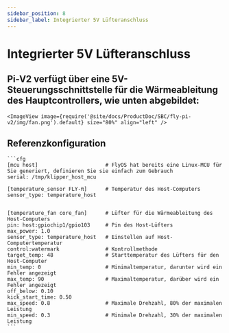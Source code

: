 ```yaml
---
sidebar_position: 8
sidebar_label: Integrierter 5V Lüfteranschluss
---
```




# Integrierter 5V Lüfteranschluss

## Pi-V2 verfügt über eine 5V-Steuerungsschnittstelle für die Wärmeableitung des Hauptcontrollers, wie unten abgebildet:

    <ImageView image={require('@site/docs/ProductDoc/SBC/fly-pi-v2/img/fan.png').default} size="80%" align="left" />


## Referenzkonfiguration

    ```cfg
    [mcu host]                      # FlyOS hat bereits eine Linux-MCU für Sie generiert, definieren Sie sie einfach zum Gebrauch           
    serial: /tmp/klipper_host_mcu 

    [temperature_sensor FLY-π]      # Temperatur des Host-Computers
    sensor_type: temperature_host


    [temperature_fan core_fan]      # Lüfter für die Wärmeableitung des Host-Computers
    pin: host:gpiochip1/gpio103     # Pin des Host-Lüfters
    max_power: 1.0
    sensor_type: temperature_host   # Einstellen auf Host-Computertemperatur
    control:watermark               # Kontrollmethode
    target_temp: 48                 # Starttemperatur des Lüfters für den Host-Computer
    min_temp: 0                     # Minimaltemperatur, darunter wird ein Fehler angezeigt
    max_temp: 90                    # Maximaltemperatur, darüber wird ein Fehler angezeigt
    off_below: 0.10
    kick_start_time: 0.50
    max_speed: 0.8                  # Maximale Drehzahl, 80% der maximalen Leistung
    min_speed: 0.3                  # Minimale Drehzahl, 30% der maximalen Leistung
    ```